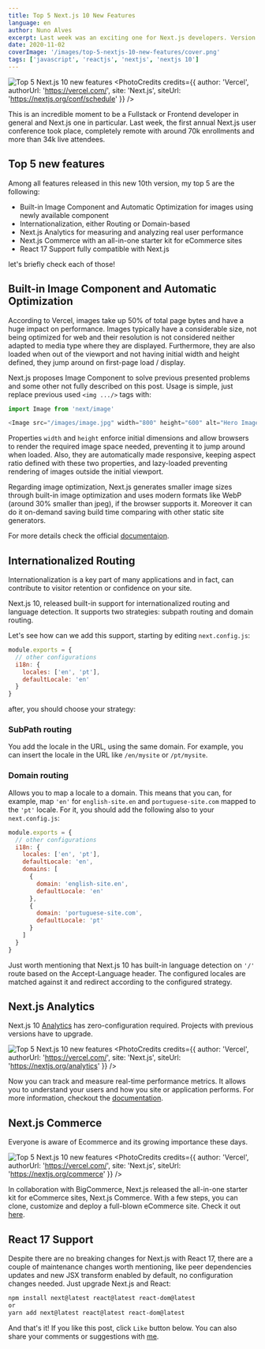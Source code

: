 ```yaml
---
title: Top 5 Next.js 10 New Features
language: en
author: Nuno Alves
excerpt: Last week was an exciting one for Next.js developers. Version 10 was released and presented on Next.js Conference. Let's check the top 5 new features released!
date: 2020-11-02
coverImage: '/images/top-5-nextjs-10-new-features/cover.png'
tags: ['javascript', 'reactjs', 'nextjs', 'nextjs 10']
---
```


![Top 5 Next.js 10 new features](/images/top-5-nextjs-10-new-features/cover.png)
<PhotoCredits
  credits={{
    author: 'Vercel',
    authorUrl: 'https://vercel.com/',
    site: 'Next.js',
    siteUrl: 'https://nextjs.org/conf/schedule'
  }}
/>

This is an incredible moment to be a Fullstack or Frontend developer in general and Next.js one in particular.
Last week, the first annual Next.js user conference took place, completely remote with around 70k enrollments and more than 34k live attendees.

## Top 5 new features

Among all features released in this new 10th version, my top 5 are the following:

- Built-in Image Component and Automatic Optimization for images using newly available component
- Internationalization, either Routing or Domain-based
- Next.js Analytics for measuring and analyzing real user performance
- Next.js Commerce with an all-in-one starter kit for eCommerce sites
- React 17 Support fully compatible with Next.js

let's briefly check each of those!  
       
## Built-in Image Component and Automatic Optimization


According to Vercel, images take up 50% of total page bytes and have a huge impact on performance.
Images typically have a considerable size, not being optimized for web and their resolution is not considered neither adapted to media type where they are displayed.
Furthermore, they are also loaded when out of the viewport and not having initial width and height defined, they jump around on first-page load / display.

Next.js proposes Image Component to solve previous presented problems and some other not fully described on this post. Usage is simple, just replace previous used `<img .../>` tags with:

```js
import Image from 'next/image'

<Image src="/images/image.jpg" width="800" height="600" alt="Hero Image" />
```

Properties `width` and `height` enforce initial dimensions and allow browsers to render the required image space needed, preventing it to jump around when loaded. Also, they are automatically made responsive, keeping aspect ratio defined with these two properties, and lazy-loaded preventing rendering of images outside the initial viewport.

Regarding image optimization, Next.js generates smaller image sizes through built-in image optimization and uses modern formats like WebP (around 30% smaller than jpeg), if the browser supports it. Moreover it can do it on-demand saving build time comparing with other static site generators. 

For more details check the official [documentaion](https://nextjs.org/docs/basic-features/image-optimization).


## Internationalized Routing

Internationalization is a key part of many applications and in fact, can contribute to visitor retention or confidence on your site.

Next.js 10, released built-in support for internationalized routing and language detection. It supports two strategies: subpath routing and domain routing.

Let's see how can we add this support, starting by editing `next.config.js`:

```js
module.exports = {
  // other configurations
  i18n: {
    locales: ['en', 'pt'],
    defaultLocale: 'en'
  }
}
```

after, you should choose your strategy:

### SubPath routing

You add the locale in the URL, using the same domain. For example, you can insert the locale in the URL like `/en/mysite` or `/pt/mysite`.

### Domain routing

Allows you to map a locale to a domain. This means that you can, for example, map `'en'` for `english-site.en` and `portuguese-site.com` mapped to the `'pt'` locale.
For it, you should add the following also to your `next.config.js`:

```js
module.exports = {
  // other configurations
  i18n: {
    locales: ['en', 'pt'],
    defaultLocale: 'en',
    domains: [
      {
        domain: 'english-site.en',
        defaultLocale: 'en'
      },
      {
        domain: 'portuguese-site.com',
        defaultLocale: 'pt'
      }
    ]
  }
}
```

Just worth mentioning that Next.js 10 has built-in language detection on `'/'` route based on the Accept-Language header. The configured locales are matched against it and redirect according to the configured strategy.

## Next.js Analytics

Next.js 10 [Analytics](https://vercel.com/docs/next.js/analytics) has zero-configuration required. Projects with previous versions have to upgrade.

![Top 5 Next.js 10 new features](/images/top-5-nextjs-10-new-features/nextjs-analytics.png)
<PhotoCredits
  credits={{
    author: 'Vercel',
    authorUrl: 'https://vercel.com/',
    site: 'Next.js',
    siteUrl: 'https://nextjs.org/analytics'
  }}
/>

Now you can track and measure real-time performance metrics. It allows you to understand your users and how you site or application performs. For more information, checkout the [documentation](https://nextjs.org/docs/advanced-features/measuring-performance).


## Next.js Commerce

Everyone is aware of Ecommerce and its growing importance these days. 

![Top 5 Next.js 10 new features](/images/top-5-nextjs-10-new-features/nextjs-commerce.png)
<PhotoCredits
  credits={{
    author: 'Vercel',
    authorUrl: 'https://vercel.com/',
    site: 'Next.js',
    siteUrl: 'https://nextjs.org/commerce'
  }}
/>

In collaboration with BigCommerce, Next.js released the all-in-one starter kit for eCommerce sites, Next.js Commerce.
With a few steps, you can clone, customize and deploy a full-blown eCommerce site. Check it out [here](https://nextjs.org/commerce).


## React 17 Support

Despite there are no breaking changes for Next.js with React 17, there are a couple of maintenance changes worth mentioning, like peer dependencies updates and new JSX transform enabled by default, no configuration changes needed. Just upgrade Next.js and React:

```bash
npm install next@latest react@latest react-dom@latest
or 
yarn add next@latest react@latest react-dom@latest
```


And that's it!
If you like this post, click `Like` button below. You can also share your comments or suggestions with [me](/about).